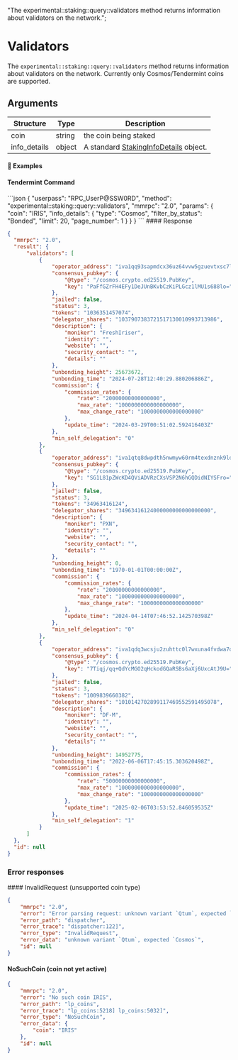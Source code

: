   "The experimental::staking::query::validators method returns information about validators on the network.";

# Validators

The `experimental::staking::query::validators` method returns information about validators on the network. Currently only Cosmos/Tendermint coins are supported.

## Arguments

| Structure     | Type   | Description                                                                                                        |
| ------------- | ------ | ------------------------------------------------------------------------------------------------------------------ |
| coin          | string | the coin being staked                                                                                              |
| info\_details | object | A standard [StakingInfoDetails](/komodo-defi-framework/api/common_structures/wallet/#staking-info-details) object. |

#### 📌 Examples

#### Tendermint Command

<CodeGroup title="" tag="POST" label="experimental::staking::query::validators" mm2MethodDecorate="true">
  ```json
  {
    "userpass": "RPC_UserP@SSW0RD",
    "method": "experimental::staking::query::validators",
    "mmrpc": "2.0",
    "params": {
      "coin": "IRIS",
      "info_details": {
        "type": "Cosmos",
        "filter_by_status": "Bonded",
        "limit": 20,
        "page_number": 1
      }
    }
  }
  ```
</CodeGroup>

<CollapsibleSection expandedText="Hide Response" collapsedText="Show Response">
  #### Response

  ```json
  {
    "mmrpc": "2.0",
    "result": {
        "validators": [
            {
                "operator_address": "iva1qq93sapmdcx36uz64vvw5gzuevtxsc7lcfxsat",
                "consensus_pubkey": {
                    "@type": "/cosmos.crypto.ed25519.PubKey",
                    "key": "PaFfGZrFH4EFy1DeJUnBKvbCzKiPLGcz1lMU1s688lo="
                },
                "jailed": false,
                "status": 3,
                "tokens": "1036351457074",
                "delegator_shares": "1037907383721517130010993713986",
                "description": {
                    "moniker": "FreshIriser",
                    "identity": "",
                    "website": "",
                    "security_contact": "",
                    "details": ""
                },
                "unbonding_height": 25673672,
                "unbonding_time": "2024-07-28T12:40:29.880206886Z",
                "commission": {
                    "commission_rates": {
                        "rate": "20000000000000000",
                        "max_rate": "1000000000000000000",
                        "max_change_rate": "1000000000000000000"
                    },
                    "update_time": "2024-03-29T00:51:02.592416403Z"
                },
                "min_self_delegation": "0"
            },
            {
                "operator_address": "iva1qtq8dwpdth5nwmyw60rm4texdnznk9ld9dewky",
                "consensus_pubkey": {
                    "@type": "/cosmos.crypto.ed25519.PubKey",
                    "key": "SG1L81pZWcKD4QViADVRzCXsVSP2N6hGQDidNIYSFro="
                },
                "jailed": false,
                "status": 3,
                "tokens": "34963416124",
                "delegator_shares": "34963416124000000000000000000",
                "description": {
                    "moniker": "PXN",
                    "identity": "",
                    "website": "",
                    "security_contact": "",
                    "details": ""
                },
                "unbonding_height": 0,
                "unbonding_time": "1970-01-01T00:00:00Z",
                "commission": {
                    "commission_rates": {
                        "rate": "20000000000000000",
                        "max_rate": "1000000000000000000",
                        "max_change_rate": "1000000000000000000"
                    },
                    "update_time": "2024-04-14T07:46:52.142570398Z"
                },
                "min_self_delegation": "0"
            },
            {
                "operator_address": "iva1qdq3wcsju2zuhttc0l7wxuna4fvdwa7qpmkwwa",
                "consensus_pubkey": {
                    "@type": "/cosmos.crypto.ed25519.PubKey",
                    "key": "7Tiqj/qq+QdYcMGO2qHckodGQaRSBs6aXj6UxcAtJ9U="
                },
                "jailed": false,
                "status": 3,
                "tokens": "1009839660382",
                "delegator_shares": "1010142702899117469552591495078",
                "description": {
                    "moniker": "DF-M",
                    "identity": "",
                    "website": "",
                    "security_contact": "",
                    "details": ""
                },
                "unbonding_height": 14952775,
                "unbonding_time": "2022-06-06T17:45:15.303620498Z",
                "commission": {
                    "commission_rates": {
                        "rate": "50000000000000000",
                        "max_rate": "1000000000000000000",
                        "max_change_rate": "1000000000000000000"
                    },
                    "update_time": "2025-02-06T03:53:52.846059535Z"
                },
                "min_self_delegation": "1"
            }
        ]
    },
    "id": null
  }
  ```
</CollapsibleSection>

### Error responses

<CollapsibleSection expandedText="Hide Error Responses" collapsedText="Show Error Responses">
  #### InvalidRequest (unsupported coin type)

  ```json
  {
      "mmrpc": "2.0",
      "error": "Error parsing request: unknown variant `Qtum`, expected `Cosmos`",
      "error_path": "dispatcher",
      "error_trace": "dispatcher:122]",
      "error_type": "InvalidRequest",
      "error_data": "unknown variant `Qtum`, expected `Cosmos`",
      "id": null
  }
  ```

  #### NoSuchCoin (coin not yet active)

  ```json
  {
      "mmrpc": "2.0",
      "error": "No such coin IRIS",
      "error_path": "lp_coins",
      "error_trace": "lp_coins:5218] lp_coins:5032]",
      "error_type": "NoSuchCoin",
      "error_data": {
          "coin": "IRIS"
      },
      "id": null
  }
  ```
</CollapsibleSection>
